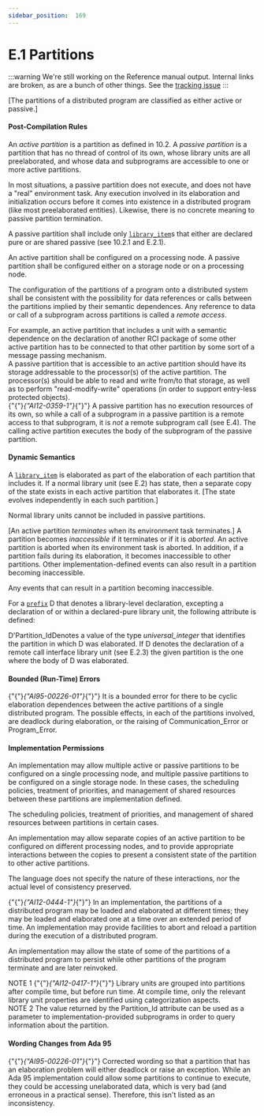 ---
sidebar_position:  169
---

# E.1 Partitions

:::warning
We're still working on the Reference manual output.  Internal links are broken,
as are a bunch of other things.
See the [tracking issue](https://github.com/ada-lang-io/ada-lang-io/issues/20)
:::


<p>[The partitions of a distributed program are classified as either active or passive.] <br /></p>


#### Post-Compilation Rules

<p>An <em>active partition</em> is a partition as defined in 10.2. A <em>passive partition</em> is a partition that has no thread of control of its own, whose library units are all preelaborated, and whose data and subprograms are accessible to one or more active partitions. <br /></p>

<Admonition type="aarm" aarm="discussion" title="Discussion: ">
<strong></strong>In most situations, a passive partition does not execute, and does not have a "real" environment task. Any execution involved in its elaboration and initialization occurs before it comes into existence in a distributed program (like most preelaborated entities). Likewise, there is no concrete meaning to passive partition termination. <br /></Admonition>

<p>A passive partition shall include only <code><a href="../AA-10/AA-10.1#S0287">library_item</a></code>s that either are declared pure or are shared passive (see 10.2.1 and E.2.1).<br /></p>

<p>An active partition shall be configured on a processing node. A passive partition shall be configured either on a storage node or on a processing node.<br /></p>

<p>The configuration of the partitions of a program onto a distributed system shall be consistent with the possibility for data references or calls between the partitions implied by their semantic dependences. Any reference to data or call of a subprogram across partitions is called a <em>remote access</em>. <br /></p>

<Admonition type="aarm" aarm="discussion" title="Discussion: ">
<strong></strong>For example, an active partition that includes a unit with a semantic dependence on the declaration of another RCI package of some other active partition has to be connected to that other partition by some sort of a message passing mechanism.<br /></Admonition>

<Admonition type="aarm" aarm="note" title="Note: ">
A passive partition that is accessible to an active partition should have its storage addressable to the processor(s) of the active partition. The processor(s) should be able to read and write from/to that storage, as well as to perform "read-modify-write" operations (in order to support entry-less protected objects).<br /></Admonition>

<Admonition type="aarm" aarm="ramification" title="Ramification: ">
<strong></strong>{"{"}<em>{"AI12-0359-1"}</em>{"}"} A passive partition has no execution resources of its own, so while a call of a subprogram in a passive partition is a remote access to that subprogram, it is <em>not</em> a remote subprogram call (see E.4). The calling active partition executes the body of the subprogram of the passive partition. <br /></Admonition>


#### Dynamic Semantics

<p>A <code><a href="../AA-10/AA-10.1#S0287">library_item</a></code> is elaborated as part of the elaboration of each partition that includes it. If a normal library unit (see E.2) has state, then a separate copy of the state exists in each active partition that elaborates it. [The state evolves independently in each such partition.]<br /></p>

<Admonition type="aarm" aarm="ramification" title="Ramification: ">
<strong></strong>Normal library units cannot be included in passive partitions. <br /></Admonition>

<p>[An active partition <em>terminates</em> when its environment task terminates.] A partition becomes <em>inaccessible</em> if it terminates or if it is <em>aborted</em>. An active partition is aborted when its environment task is aborted. In addition, if a partition fails during its elaboration, it becomes inaccessible to other partitions. Other implementation-defined events can also result in a partition becoming inaccessible. <br /></p>

<Admonition type="aarm" aarm="implementation-defined" title="Implementation defined: ">
<strong></strong>Any events that can result in a partition becoming inaccessible.<br /></Admonition>

<p>For a <code><a href="../AA-4/AA-4.1#S0093">prefix</a></code> D that denotes a library-level declaration, excepting a declaration of or within a declared-pure library unit, the following attribute is defined: <br /></p>

<p>D'Partition_IdDenotes a value of the type <em>universal_integer</em> that identifies the partition in which D was elaborated. If D denotes the declaration of a remote call interface library unit (see E.2.3) the given partition is the one where the body of D was elaborated. <br /></p>


#### Bounded (Run-Time) Errors

<p>{"{"}<em>{"AI95-00226-01"}</em>{"}"} It is a bounded error for there to be cyclic elaboration dependences between the active partitions of a single distributed program. The possible effects, in each of the partitions involved, are deadlock during elaboration, or the raising of Communication_Error or Program_Error. <br /></p>


#### Implementation Permissions

<p>An implementation may allow multiple active or passive partitions to be configured on a single processing node, and multiple passive partitions to be configured on a single storage node. In these cases, the scheduling policies, treatment of priorities, and management of shared resources between these partitions are implementation defined. <br /></p>

<Admonition type="aarm" aarm="implementation-defined" title="Implementation defined: ">
<strong></strong>The scheduling policies, treatment of priorities, and management of shared resources between partitions in certain cases.<br /></Admonition>

<p>An implementation may allow separate copies of an active partition to be configured on different processing nodes, and to provide appropriate interactions between the copies to present a consistent state of the partition to other active partitions. <br /></p>

<Admonition type="aarm" aarm="ramification" title="Ramification: ">
<strong></strong>The language does not specify the nature of these interactions, nor the actual level of consistency preserved. <br /></Admonition>

<p>{"{"}<em>{"AI12-0444-1"}</em>{"}"} In an implementation, the partitions of a distributed program may be loaded and elaborated at different times; they may be loaded and elaborated one at a time over an extended period of time. An implementation may provide facilities to abort and reload a partition during the execution of a distributed program.<br /></p>

<p>An implementation may allow the state of some of the partitions of a distributed program to persist while other partitions of the program terminate and are later reinvoked. <br /></p>

<Admonition type="aarm" aarm="note" title="Note: ">
NOTE 1   {"{"}<em>{"AI12-0417-1"}</em>{"}"} Library units are grouped into partitions after compile time, but before run time. At compile time, only the relevant library unit properties are identified using categorization aspects.<br /></Admonition>

<Admonition type="aarm" aarm="note" title="Note: ">
NOTE 2   The value returned by the Partition_Id attribute can be used as a parameter to implementation-provided subprograms in order to query information about the partition.<br /></Admonition>


#### Wording Changes from Ada 95

<Admonition type="aarm" aarm="note" title="Note: ">
{"{"}<em>{"AI95-00226-01"}</em>{"}"} Corrected wording so that a partition that has an elaboration problem will either deadlock or raise an exception. While an Ada 95 implementation could allow some partitions to continue to execute, they could be accessing unelaborated data, which is very bad (and erroneous in a practical sense). Therefore, this isn't listed as an inconsistency. <br /></Admonition>

